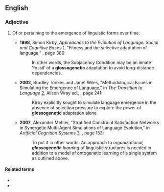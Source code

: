 ==English==

===Adjective===
{{en-adj|-}}

# {{lb|en|linguistics}} Of or pertaining to the emergence of linguistic forms over time.
#* '''1998''', Simon Kirby, ''Approaches to the Evolution of Language: Social and Cognitive Bases'' [http://books.google.com/books?id=vXybbeJImC8C], "Fitness and the selective adaptation of language," {{ISBN|0521639646}}, page 380:
#*: In other words, the Subjacency Condition may be an innate 'fossil' of a '''glossogenetic''' adaptation to avoid long-distance dependencies.
#* '''2002''', Bradley Tonkes and Janet Wiles, "Methodological Issues in Simulating the Emergence of Language," in ''The Transition to Language'' [http://books.google.com/books?id=GpsboOj0qOwC], Alison Wray ed., {{ISBN|0199250669}}, page 241:
#*: Kirby explicitly sought to simulate language emergence in the absence of selection pressure to explore the power of '''glossogenetic''' adaptation alone.
#* '''2007''', Alexander Mehler, "Stratified Constraint Satisfaction Networks in Synergetic Multi-Agent Simulations of Language Evolution," in ''Artificial Cognition Systems'' [http://books.google.com/books?id=29shHbvVRq4C], {{ISBN|1599041111}}, page 153:
#*: To put it in other words: An approach to ''organizational, '''glossogenetic''' learning'' of linguistic structures is needed in addition to a model of ontogenetic learning of a single system as outlined above.

====Related terms====
* {{l|en|glossogenesis}}
* {{l|en|glottogenetic}} <!-- possible synonym? seems to be used slightly differently -->